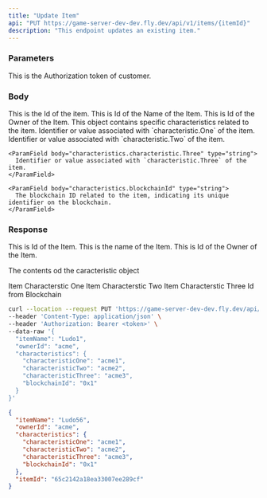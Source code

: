 ```yaml
---
title: "Update Item"
api: "PUT https://game-server-dev-dev.fly.dev/api/v1/items/{itemId}"
description: "This endpoint updates an existing item."
---
```


### Parameters
<ParamField header="Authorization" type="string" required>
  This is the Authorization token of customer.
</ParamField>

### Body

<ParamField path="itemId" type="string" required>
  This is the Id of the item.
</ParamField>

<ParamField body="itemName" type="string">
  This is Id of the Name of the Item.
</ParamField>

<ParamField body="ownerId" type="string">
  This is Id of the Owner of the Item.
</ParamField>

<ParamField body="characteristics" type="object">
  This object contains specific characteristics related to the item.
    <ParamField body="characteristics.characteristic.One" type="string">
      Identifier or value associated with `characteristic.One` of the item.
    </ParamField>
    <ParamField body="characteristics.characteristic.Two" type="string">
      Identifier or value associated with `characteristic.Two` of the item.
    </ParamField>

    <ParamField body="characteristics.characteristic.Three" type="string">
      Identifier or value associated with `characteristic.Three` of the item.
    </ParamField>

    <ParamField body="characteristics.blockchainId" type="string">
      The blockchain ID related to the item, indicating its unique identifier on the blockchain.
    </ParamField>
</ParamField>

### Response
<ResponseField name="itemId" type="string">
 This is Id of the Item.
</ResponseField>

<ResponseField name="itemName" type="string">
  This is the name of the Item.
</ResponseField>

<ResponseField name="ownerId" type="string">
 This is Id of the Owner of the Item.
</ResponseField>

<ResponseField name="caracteristic" type="object">

The contents od the caracteristic object

<Expandable title="Toggle object">

<ResponseField name="caracteristicOne" type="string">
  Item Characterstic One
</ResponseField>

<ResponseField name="caracteristicTwo" type="string">
  Item Characterstic Two
</ResponseField>

<ResponseField name="caracteristicThree" type="string">
  Item Characterstic Three
</ResponseField>

<ResponseField name="blockchainId" type="string">
  Id from Blockchain
</ResponseField>

</Expandable>

</ResponseField>

<RequestExample>

```bash Example Request
curl --location --request PUT 'https://game-server-dev-dev.fly.dev/api/v1/items/{itemId}' \
--header 'Content-Type: application/json' \
--header 'Authorization: Bearer <token>' \
--data-raw '{
  "itemName": "Ludo1",
  "ownerId": "acme",
  "characteristics": {
    "characteristicOne": "acme1",
    "characteristicTwo": "acme2",
    "characteristicThree": "acme3",
    "blockchainId": "0x1"
  }
}'
```

</RequestExample>

<ResponseExample>

```json Response
{
  "itemName": "Ludo56",
  "ownerId": "acme",
  "characteristics": {
    "characteristicOne": "acme1",
    "characteristicTwo": "acme2",
    "characteristicThree": "acme3",
    "blockchainId": "0x1"
  },
  "itemId": "65c2142a18ea33007ee289cf"
}
```

</ResponseExample>
